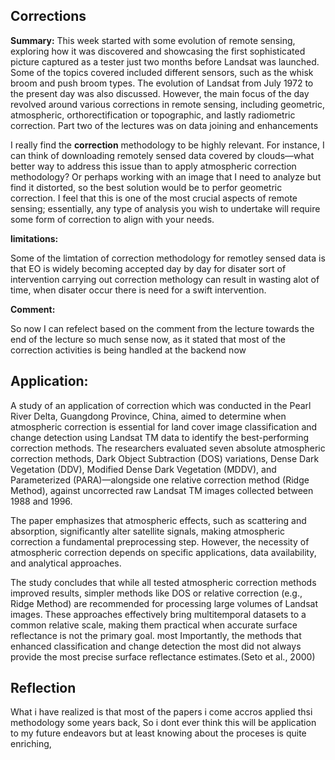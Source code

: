 ## Corrections

**Summary:**
This week started with some evolution of remote sensing, exploring how it was discovered and showcasing the first sophisticated picture captured as a tester just two months before Landsat was launched. Some of the topics covered included different sensors, such as the whisk broom and push broom types. The evolution of Landsat from July 1972 to the present day was also discussed. However, the main focus of the day revolved around various corrections in remote sensing, including geometric, atmospheric, orthorectification or topographic, and lastly radiometric correction. Part two of the lectures was on data joining and enhancements

I really find the **correction** methodology to be highly relevant. For instance, I can think of downloading remotely sensed data covered by clouds—what better way to address this issue than to apply atmospheric correction methodology? Or perhaps working with an image that I  need to analyze but find it distorted, so the best solution would be to perfor geometric correction. I feel that this is one of the most crucial aspects of remote sensing; essentially, any type of analysis you wish to undertake will require some form of correction to align with your needs.


**limitations:**

Some of the limtation of correction methodology for remotley sensed data is that EO is widely becoming accepted day by day for disater sort of intervention carrying out correction methology can result in wasting alot of time, when disater occur there is need for a swift intervention. 


**Comment:**

So now I can refelect based on the comment from the lecture towards the end of the lecture so much sense now, as it stated that most of the correction activities is being handled at the backend now

## Application:

A study of an application of correction which was conducted in the Pearl River Delta, Guangdong Province, China, aimed to determine when atmospheric correction is essential for land cover image classification and change detection using Landsat TM data to identify the best-performing correction methods. The researchers evaluated seven absolute atmospheric correction methods, Dark Object Subtraction (DOS) variations, Dense Dark Vegetation (DDV), Modified Dense Dark Vegetation (MDDV), and Parameterized (PARA)—alongside one relative correction method (Ridge Method), against uncorrected raw Landsat TM images collected between 1988 and 1996.

The paper emphasizes that atmospheric effects, such as scattering and absorption, significantly alter satellite signals, making atmospheric correction a fundamental preprocessing step. However, the necessity of atmospheric correction depends on specific applications, data availability, and analytical approaches.

The study concludes that while all tested atmospheric correction methods improved results, simpler methods like DOS or relative correction (e.g., Ridge Method) are recommended for processing large volumes of Landsat images. These approaches effectively bring multitemporal datasets to a common relative scale, making them practical when accurate surface reflectance is not the primary goal. most Importantly, the methods that enhanced classification and change detection the most did not always provide the most precise surface reflectance estimates.(Seto et al., 2000)

## Reflection

What i have realized is that most of the papers i come accros applied thsi methodology some years back, So i dont ever think this will be application to my future endeavors but at least knowing about the proceses is quite enriching, 
